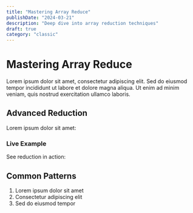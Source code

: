```yaml
---
title: "Mastering Array Reduce"
publishDate: "2024-03-21"
description: "Deep dive into array reduction techniques"
draft: true
category: "classic"
---
```



# Mastering Array Reduce

Lorem ipsum dolor sit amet, consectetur adipiscing elit. Sed do eiusmod tempor incididunt ut labore et dolore magna aliqua. Ut enim ad minim veniam, quis nostrud exercitation ullamco laboris.

## Advanced Reduction

Lorem ipsum dolor sit amet:

<CodeSnippet file="array/reduce.ts" />

### Live Example

See reduction in action:

<Example component="reduce-example" />

## Common Patterns

1. Lorem ipsum dolor sit amet
2. Consectetur adipiscing elit
3. Sed do eiusmod tempor 
